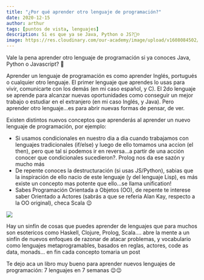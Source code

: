 ```yaml
---
title: "¿Por qué aprender otro lenguaje de programación?"
date: 2020-12-15
author: arthur
tags: [puntos de vista, lenguajes]
description: Si es que ya se Java, Python o JS?🤔☹️
image: https://res.cloudinary.com/our-academy/image/upload/v1608084502/articles/7_lang_in_7_weeks.jpg
---
```



Vale la pena aprender otro lenguaje de programación si ya conoces Java, Python o Javascript? 🤔

Aprender un lenguaje de programación es como aprender Inglés, portugués o cualquier otro lenguaje. El primer lenguaje que aprendes lo usas para vivir, 
comunicarte con los demás (en mi caso español, y C). El 2do lenguaje se aprende para alcanzar nuevas oportunidades como conseguir un mejor trabajo o estudiar
en el extranjero (en mi caso Inglés, y Java). Pero aprender otro lenguaje...es para abrir nuevas formas de pensar, de ver. 

Existen distintos nuevos conceptos que aprenderás al aprender un nuevo lenguaje de programación, por ejemplo:
- Si usamos condicionales en nuestro dia a dia cuando trabajamos con lenguajes tradicionales (if/else) y luego de ello tomamos 
una accion (el then), pero que tal si podemos ir en reversa...a partir de una acción conocer que condicionales sucedieron?. Prolog nos da ese sazón y mucho más
- De repente conoces la destructuración (si usas JS/Python), sabias que la inspiración de ello nacio de este lenguaje (y del lenguaje Lisp), es más existe un concepto mas potente 
que ello...se llama unification!
- Sabes Programación Orientada a Objetos (OO), de repente te interese saber Orientado a Actores (sabrás a que se referia Alan Kay, respecto a la OO original), checa Scala 😉

<Image
  src="https://res.cloudinary.com/our-academy/image/upload/v1608084502/articles/7_lang_in_7_weeks.jpg"
  direction="left"
  size="small"
/>

Hay un sinfín de cosas que puedes aprender de lenguajes que para muchos son esotericos como Haskell, Clojure, Prolog, Scala.... 
abre la mente a un sinfín de nuevos enfoques de razonar de atacar problemas, y vocabulario como lenguajes metaprogramables, basados en reglas, actores, code as data, monads...
en fin cada concepto tomaria un post

Te dejo aca un libro muy bueno para aprender nuevos lenguajes de programación: 7 lenguajes en 7 semanas 😉😉
